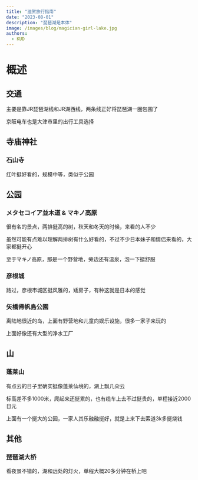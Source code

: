 ```yaml
---
title: "滋贺旅行指南"
date: "2023-08-01"
description: "琵琶湖是本体"
image: /images/blog/magician-girl-lake.jpg
authors:
  - KUD
---
```


# 概述

## 交通
主要是靠JR琵琶湖线和JR湖西线，两条线正好将琵琶湖一圈包围了

京阪电车也是大津市里的出行工具选择


## 寺庙神社
### 石山寺
红叶挺好看的，规模中等，类似于公园

## 公园
### メタセコイア並木道 & マキノ高原
很有名的景点，两排挺高的树，秋天和冬天的时候，来看的人不少

虽然可能有点难以理解两排树有什么好看的，不过不少日本妹子和情侣来看的，大家都挺开心

至于マキノ高原，那是一个野营地，旁边还有温泉，泡一下挺舒服

### 彦根城
路过，彦根市城区挺风雅的，矮房子，有种这就是日本的感觉

### 矢橋帰帆島公園
离陆地很近的岛，上面有野营地和儿童向娱乐设施，很多一家子来玩的

上面好像还有大型的净水工厂

## 山
### 蓬莱山
有点云的日子里确实挺像蓬莱仙境的，湖上飘几朵云

标高差不多1000米，爬起来还挺累的，也有缆车上去不过挺贵的，单程接近2000日元

上面有一个挺大的公园，一家人其乐融融挺好，就是上来下去索道3k多挺烧钱

## 其他
### 琵琶湖大桥
看夜景不错的，湖和远处的灯火，单程大概20多分钟在桥上吧
